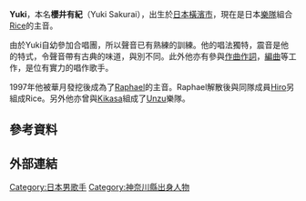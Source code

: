 {{Otheruses|Yuki}}
{{japanese|japanese=櫻井 有紀|kana=さくらい ゆうき|romaji=Sakurai Yūki}}
'''Yuki'''{{BD|1981年|7月11日||}}，本名'''櫻井有紀'''（Yuki Sakurai），出生於[[日本|日本]][[橫濱市|橫濱市]]，現在是日本[[樂隊|樂隊]]組合[[Rice|Rice]]的主音。

由於Yuki自幼參加合唱團，所以聲音已有熟練的訓練。他的唱法獨特，震音是他的特式，令聲音帶有古典的味道，與別不同。此外他亦有參與[[作曲|作曲]][[作詞|作詞]]，[[編曲|編曲]]等工作，是位有實力的唱作歌手。

1997年他被華月發挖後成為了[[Raphael|Raphael]]的主音。Raphael解散後與同隊成員[[Hiro|Hiro]]另組成Rice。另外他亦曾與[[Kikasa|Kikasa]]組成了[[Unzu|Unzu]]樂隊。

== 參考資料 ==
{{Reflist}}

== 外部連結 ==

{{DEFAULTSORT:Yuki}}

[[Category:日本男歌手|Category:日本男歌手]]
[[Category:神奈川縣出身人物|Category:神奈川縣出身人物]]